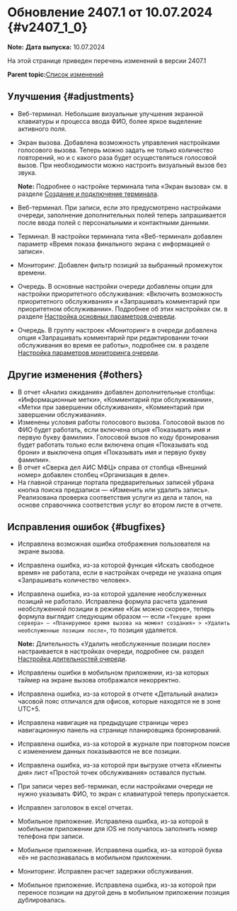 # Обновление 2407.1 от 10.07.2024 {#v2407_1_0}

**Note:** **Дата выпуска:** 10.07.2024

На этой странице приведен перечень изменений в версии 2407.1

**Parent topic:**[Список изменений](changelog.mdx)

## Улучшения {#adjustments}

-   Веб-терминал. Небольшие визуальные улучшения экранной клавиатуры и процесса ввода ФИО, более яркое выделение активного поля.
-   Экран вызова. Добавлена возможность управления настройками голосового вызова. Теперь можно задать не только количество повторений, но и с какого раза будет осуществляться голосовой вызов. При необходимости можно настроить визуальный вызов без звука.

    **Note:** Подробнее о настройке терминала типа «Экран вызова» см. в разделе [Создание и подключение терминала](../terminal_management/terminal_creation.mdx).

-   Веб-терминал. При записи, если это предусмотрено настройками очереди, заполнение дополнительных полей теперь запрашивается после ввода полей с персональными и контактными данными.
-   Терминал. В настройки терминала типа «Веб-терминал» добавлен параметр «Время показа финального экрана с информацией о записи».
-   Мониторинг. Добавлен фильтр позиций за выбранный промежуток времени.
-   Очередь. В основные настройки очереди добавлены опции для настройки приоритетного обслуживания: «Включить возможность приоритетного обслуживания» и «Запрашивать комментарий при приоритетном обслуживании». Подробнее об этих настройках см. в разделе [Настройка основных параметров очереди](../lines_management/line_settings/main_settings.mdx).
-   Очередь. В группу настроек «Мониторинг» в очереди добавлена опция «Запрашивать комментарий при редактировании точки обслуживания во время ее работы», подробнее см. в разделе [Настройка параметров мониторинга очереди](../lines_management/line_settings/monitoring_settings.mdx).

## Другие изменения {#others}

-   В отчет «Анализ ожидания» добавлен дополнительные столбцы: «Информационные метки», «Комментарий при обслуживании», «Метки при завершении обслуживания», «Комментарий при завершении обслуживания».
-   Изменены условия работы голосового вызова. Голосовой вызов по ФИО будет работать, если включена опция «Показывать имя и первую букву фамилии». Голосовой вызов по коду бронирования будет работать только если включена опция «Показывать код брони» и выключена опция «Показывать имя и первую букву фамилии».
-   В отчет «Сверка дел АИС МФЦ» справа от столбца «Внешний номер» добавлен столбец «Организация в деле».
-   На главной странице портала предварительных записей убрана кнопка поиска предзаписи — «Изменить или удалить запись». Реализована проверка соответствия услуги из дела и талон, на основе справочника соответствия услуг во втором листе в отчете.

## Исправления ошибок {#bugfixes}

-   Исправлена возможная ошибка отображения пользователя на экране вызова.
-   Исправлена ошибка, из-за которой функция «Искать свободное время» не работала, если в настройках очереди не указана опция «Запрашивать количество человек».
-   Исправлена ошибка, из-за которой удаление необслуженных позиций не работало. Исправлена формула расчета удаления необслуженной позиции в режиме «Как можно скорее», теперь формула выглядит следующим образом — если `«Текущее время сервера» – «Планируемое время вызова на момент создания» > «Удалить необслуженные позиции после»`, то позиция удаляется.

    **Note:** Длительность «Удалить необслуженные позиции после» настраивается в настройках очереди, подробнее см. раздел [Настройка длительностей очереди](../lines_management/line_settings/duration_settings.mdx).

-   Исправлены ошибки в мобильном приложении, из-за которых таймер на экране вызова отображался некорректно.
-   Исправлена ошибка, из-за которой в отчете «Детальный анализ» часовой пояс отличался для офисов, которые находятся не в зоне UTC+5.
-   Исправлена навигация на предыдущие страницы через навигационную панель на странице планировщика бронирований.
-   Исправлена ошибка, из-за которой в журнале при повторном поиске с изменением данных показываются не все позиции.
-   Исправлена ошибка, из-за которой при выгрузке отчета «Клиенты дня» лист «Простой точек обслуживания» оставался пустым.
-   При записи через веб-терминал, если настройками очереди не нужно указывать ФИО, то экран с клавиатурой теперь пропускается.
-   Исправлен заголовок в excel отчетах.
-   Мобильное приложение. Исправлена ошибка, из-за которой в мобильном приложении для iOS не получалось заполнить номер телефона при записи.
-   Мобильное приложение. Исправлена ошибка, из-за которой буква «ё» не распознавалась в мобильном приложении.
-   Мониторинг. Исправлен расчет задержки обслуживания.
-   Мобильное приложение. Исправлена ошибка, из-за которой при переносе позиции на другой день в мобильном приложении позиция дублировалась.

